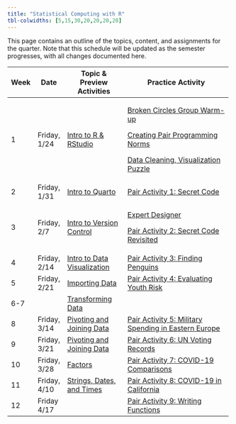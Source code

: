 ---
title: "Statistical Computing with R"
tbl-colwidths: [5,15,30,20,20,20,20]
---

This page contains an outline of the topics, content, and assignments for the quarter. Note that this schedule will be updated as the semester progresses, with all changes documented here.

<!-- TODO: Switch to spreadsheet for content (like Mine and Maria do) -->

+---------+--------------+-------------------------------------------------------------------+-----------------------------------------------------------------------------------------------------------------------------------+
| Week    | Date         | Topic & Preview Activities                                        | Practice Activity                                                                                                                 |
+=========+==============+===================================================================+===================================================================================================================================+
| 1       | Friday, 1/24 | [Intro to R & RStudio](weeks/week-1-r-rstudio.qmd)                | [Broken Circles Group Warm-up](group-activities/week-1/broken-circles.qmd "Broken Circles Group Warm-up")                         |
|         |              |                                                                   |                                                                                                                                   |
|         |              |                                                                   | [Creating Pair Programming Norms](/group-activities/pair-programming-norms.qmd "Creating Pair Programming Norms")                 |
|         |              |                                                                   |                                                                                                                                   |
|         |              |                                                                   | [Data Cleaning, Visualization Puzzle](/group-activities/week-1/data-cleaning-viz-steps.qmd "Data Cleaning, Visualization Puzzle") |
+---------+--------------+-------------------------------------------------------------------+-----------------------------------------------------------------------------------------------------------------------------------+
| 2       | Friday, 1/31 | [Intro to Quarto](weeks/week-2-quarto.qmd)                        | [Pair Activity 1: Secret Code](group-activities/week-2/pa1-base-r.qmd)                                                            |
+---------+--------------+-------------------------------------------------------------------+-----------------------------------------------------------------------------------------------------------------------------------+
| 3       | Friday, 2/7  | [Intro to Version Control](weeks/week-3-version-control.qmd)      | [Expert Designer](group-activities/week-2/expert-designer.qmd)                                                                    |
|         |              |                                                                   |                                                                                                                                   |
|         |              |                                                                   | [Pair Activity 2: Secret Code Revisited](group-activities/week-3/pa2-vc-instructions.qmd)                                         |
+---------+--------------+-------------------------------------------------------------------+-----------------------------------------------------------------------------------------------------------------------------------+
| 4       | Friday, 2/14 | [Intro to Data Visualization](weeks/week-4-ggplot.qmd)            | [Pair Activity 3: Finding Penguins](group-activities/week-4/pa-3-ggplot.qmd)                                                      |
+---------+--------------+-------------------------------------------------------------------+-----------------------------------------------------------------------------------------------------------------------------------+
| 5       | Friday, 2/21 | [Importing Data](weeks/week-5-projects-data-import.qmd)           | [Pair Activity 4: Evaluating Youth Risk](group-activities/week-5/pa-4-import-tidy-data.qmd)                                       |
+---------+--------------+-------------------------------------------------------------------+-----------------------------------------------------------------------------------------------------------------------------------+
| 6-7     |              | [Transforming Data](weeks/week-6-7-dplyr.qmd)                     |                                                                                                                                   |
+---------+--------------+-------------------------------------------------------------------+-----------------------------------------------------------------------------------------------------------------------------------+
| 8       | Friday, 3/14 | [Pivoting and Joining Data](weeks/week-8-9-reshaping-joining.qmd) | [Pair Activity 5: Military Spending in Eastern Europe](group-activities/week-8/pa-5-tidyr-dplyr.qmd)                              |
+---------+--------------+-------------------------------------------------------------------+-----------------------------------------------------------------------------------------------------------------------------------+
| 9       | Friday, 3/21 | [Pivoting and Joining Data](weeks/week-8-9-reshaping-joining.qmd) | [Pair Activity 6: UN Voting Records](group-activities/week-9/pa-6-united-nations-voting.qmd)                                      |
+---------+--------------+-------------------------------------------------------------------+-----------------------------------------------------------------------------------------------------------------------------------+
| 10      | Friday, 3/28 | [Factors](weeks/week-10-factors.qmd)                              | [Pair Activity 7: COVID-19 Comparisons](group-activities/week-10/pa-7-covid.qmd)                                                  |
+---------+--------------+-------------------------------------------------------------------+-----------------------------------------------------------------------------------------------------------------------------------+
| 11      | Friday, 4/10 | [Strings, Dates, and Times](weeks/week-11-strings-dates.qmd)      | [Pair Activity 8: COVID-19 in California](group-activities/week-11/pa-8-covid.qmd)                                                |
+---------+--------------+-------------------------------------------------------------------+-----------------------------------------------------------------------------------------------------------------------------------+
| 12      | Friday 4/17  |                                                                   | [Pair Activity 9: Writing Functions](group-activities/week-12/pa-9-functions.qmd)                                                 |
+---------+--------------+-------------------------------------------------------------------+-----------------------------------------------------------------------------------------------------------------------------------+
